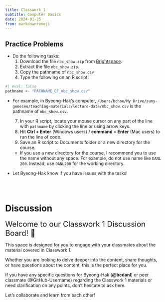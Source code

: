 ```yaml
---
title: Classwork 1
subtitle: Computer Basics
date: 2024-01-25
from: markdown+emoji
---
```



## Practice Problems
- Do the following tasks:
  1. Download the file `nbc_show.zip` from [Brightspace](https://mylearning.suny.edu/d2l/home/1234666).
  2. Extract the file `nbc_show.zip`.
  4. Copy the pathname of `nbc_show.csv` 
  5. Type the following on an R script:
  
```r
#| eval: false
pathname <- "PATHNAME_OF_nbc_show.csv"
```

- For example, in Byeong-Hak's computer, `/Users/bchoe/My Drive/suny-geneseo/teaching-materials/lecture-data/nbc_show.csv` is the pathname of `nbc_show.csv`.

  7. In your R script, locate your mouse cursor on any part of the line with `pathname` by clicking the line or using arrow keys.
  8. Hit **Ctrl + Enter** (Windows users) / **command + Enter** (Mac users) to run the line of code.
  6. Save an R script to Documents folder or a new directory for the course.
    - If you use a new directory for the course, I recommend you to use the name without any space. For example, do not use name like `DANL 200`. Instead, use `DANL200` for the working directory.
  
- Let Byeong-Hak know if you have issues with the tasks!


<br><br>

# Discussion

<font size = "5">Welcome to our Classwork 1 Discussion Board! 👋 </font>

This space is designed for you to engage with your classmates about the material covered in Classwork 1.

Whether you are looking to delve deeper into the content, share thoughts, or have questions about the content, this is the perfect place for you.


If you have any specific questions for Byeong-Hak (**@bcdanl**) or peer classmate (@GitHub-Username) regarding the Classwork 1 materials or need clarification on any points, don't hesitate to ask here. 

Let's collaborate and learn from each other!

